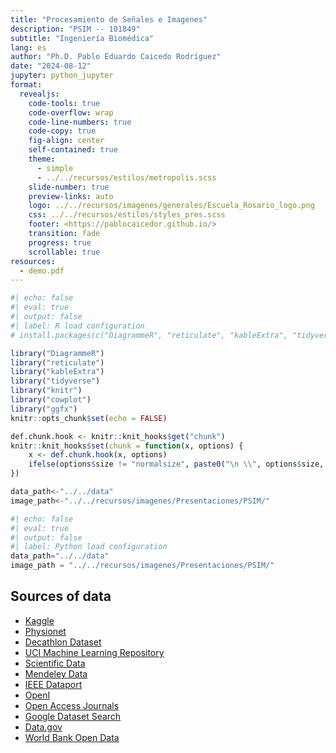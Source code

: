```yaml
---
title: "Procesamiento de Señales e Imagenes"
description: "PSIM -- 101849"
subtitle: "Ingeniería Biomédica"
lang: es
author: "Ph.D. Pablo Eduardo Caicedo Rodríguez"
date: "2024-08-12"
jupyter: python_jupyter
format:
  revealjs: 
    code-tools: true
    code-overflow: wrap
    code-line-numbers: true
    code-copy: true
    fig-align: center
    self-contained: true
    theme: 
      - simple
      - ../../recursos/estilos/metropolis.scss
    slide-number: true
    preview-links: auto
    logo: ../../recursos/imagenes/generales/Escuela_Rosario_logo.png
    css: ../../recursos/estilos/styles_pres.scss
    footer: <https://pablocaicedor.github.io/>
    transition: fade
    progress: true
    scrollable: true
resources:
  - demo.pdf
---
```


```r
#| echo: false
#| eval: true
#| output: false
#| label: R load configuration
# install.packages(c("DiagrammeR", "reticulate", "kableExtra", "tidyverse", "knitr", "cowplot", "ggfx"))

library("DiagrammeR")
library("reticulate")
library("kableExtra")
library("tidyverse")
library("knitr")
library("cowplot")
library("ggfx")
knitr::opts_chunk$set(echo = FALSE)

def.chunk.hook <- knitr::knit_hooks$get("chunk")
knitr::knit_hooks$set(chunk = function(x, options) {
    x <- def.chunk.hook(x, options)
    ifelse(options$size != "normalsize", paste0("\n \\", options$size, "\n\n", x, "\n\n \\normalsize"), x)
})

data_path<-"../../data"
image_path<-"../../recursos/imagenes/Presentaciones/PSIM/"
```

```python
#| echo: false
#| eval: true
#| output: false
#| label: Python load configuration
data_path="../../data"
image_path = "../../recursos/imagenes/Presentaciones/PSIM/"

```

## Sources of data

* [Kaggle](https://www.kaggle.com/)
* [Physionet](https://physionet.org/)
* [Decathlon Dataset](https://medicaldecathlon.com/)
* [UCI Machine Learning Repository](https://archive.ics.uci.edu/ml/index.php)
* [Scientific Data](https://www.nature.com/sdata/)
* [Mendeley Data](https://data.mendeley.com/)
* [IEEE Dataport](https://ieee-dataport.org/)
* [OpenI](https://openi.nlm.nih.gov/)
* [Open Access Journals](https://www.doaj.org/)
* [Google Dataset Search](https://datasetsearch.research.google.com/)
* [Data.gov](https://www.data.gov/)
* [World Bank Open Data](https://data.worldbank.org/)